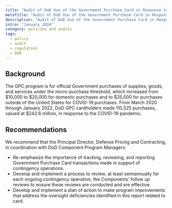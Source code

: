 ```yaml
---
title: "Audit of DoD Use of the Government Purchase Card in Response to the Coronavirus Disease–2019 Pandemic"
metaTitle: "Audit of DoD Use of the Government Purchase Card in Response to the Coronavirus Disease–2019 Pandemic"
description: "Audit of DoD Use of the Government Purchase Card in Response to the Coronavirus Disease–2019 Pandemic."
intro: "January 2024"
category: policies and audits
tags:
  - policy
  - audit
  - regulation
  - DOD
---
```



<LinkButton link="https://media.defense.gov/2024/Jan/18/2003378248/-1/-1/1/DODIG-2024-045%20SECURE.PDF" text="View full audit" />

## Background

The GPC program is for official Government purchases of supplies, goods, and services under the micro-purchase threshold, which increased from $10,000 to $20,000 for domestic purchases and to $35,000 for purchases outside of the United States for COVID-19 purchases. From March 2020 through January 2022, DoD GPC cardholders made 110,525 purchases, valued at $242.6 million, in response to the COVID-19 pandemic.

## Recommendations

We recommend that the Principal Director, Defense Pricing
and Contracting, in coordination with DoD Component
Program Managers:
- Re-emphasize the importance of tracking, reviewing, and reporting Government Purchase Card transactions made in support of contingency operations.
- Develop and implement a process to review, at least semiannually for each ongoing contingency operation, the Components’ follow up reviews to ensure these reviews are conducted and are effective.
- Develop and implement a plan of action to make program improvements that address the oversight deficiencies identified in this report related to card.
